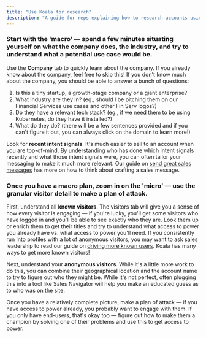 ```yaml
---
title: "Use Koala for research"
description: "A guide for reps explaining how to research accounts using Koala data."
---
```


### Start with the 'macro' — spend a few minutes situating yourself on what the company does, the industry, and try to understand what a potential use case would be.

Use the **Company** tab to quickly learn about the company. If you already know about the company, feel free to skip this! If you don't know much about the company, you should be able to answer a bunch of questions:
1. Is this a tiny startup, a growth-stage company or a giant enterprise? 
2. What industry are they in? (eg., should I be pitching them on our Financial Services use cases and other Fin Serv logos?)
3. Do they have a relevant tech stack? (eg., if we need them to be using Kubernetes, do they have it installed?)
4. What do they do? (there will be a few sentences provided and if you can't figure it out, you can always click on the domain to learn more!)

Look for **recent intent signals**. It's much easier to sell to an account when you are top-of-mind. By understanding who has done which intent signals recently and what those intent signals were, you can often tailor your messaging to make it much more relevant. Our guide on <a href="/rep-guides/sending-great-sales-messages">send great sales messages</a> has more on how to think about crafting a sales message.

### Once you have a macro plan, zoom in on the 'micro' — use the granular visitor detail to make a plan of attack.

First, understand all **known visitors**. The visitors tab will give you a sense of how every visitor is engaging — if you're lucky, you'll get some visitors who have logged in and you'll be able to see exactly who they are.  Look them up or enrich them to get their titles and try to understand what access to power you already have vs. what access to power you'll need.
<Note>
  If you consistently run into profiles with a lot of anonymous visitors, you may want to ask sales leadership to read our guide on <a href="/docs/admin-guides/how-to-drive-more-known-users">driving more known users</a>. Koala has many ways to get more known visitors!
</Note>

Next, understand your **anonymous visitors**. While it's a little more work to do this, you can combine their geographical location and the account name to try to figure out who they might be. While it's not perfect, often plugging this into a tool like Sales Navigator will help you make an educated guess as to who was on the site.

Once you have a relatively complete picture, make a plan of attack — if you have access to power already, you probably want to engage with them. If you only have end-users, that's okay too — figure out how to make them a champion by solving one of their problems and use this to get access to power.
